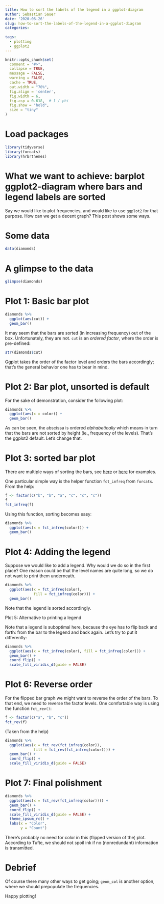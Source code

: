 ```yaml
---
title: How to sort the labels of the legend in a ggplot-diagram
author: Sebastian Sauer
date: '2020-06-26'
slug: how-to-sort-the-labels-of-the-legend-in-a-ggplot-diagram
categories:
  
tags:
  - plotting
  - ggplot2
---
```




```r
knitr::opts_chunk$set(
  comment = "#>",
  collapse = TRUE,
  message = FALSE,
  warning = FALSE,
  cache = TRUE,
  out.width = "70%",
  fig.align = 'center',
  fig.width = 6,
  fig.asp = 0.618,  # 1 / phi
  fig.show = "hold",
  size = "tiny"
)
```



# Load packages

```r
library(tidyverse)
library(forcats)
library(hrbrthemes)
```


# What we want to achieve: barplot ggplot2-diagram where bars and legend labels are sorted

Say we would like to plot frequencies, and would like to use `ggplot2` for that purpose. How can we get a decent graph? This post shows some ways.



# Some data

```r
data(diamonds)
```


# A glimpse to the data

```r
glimpse(diamonds)
```



# Plot 1: Basic bar plot


```r
diamonds %>% 
  ggplot(aes(cut)) +
  geom_bar()
```


It may seem that the bars are sorted (in increasing frequency) out of the box. Unfortunately, they are not. `cut` is an *ordered factor*, where the order is pre-defined:

```r
str(diamonds$cut)
```

Ggplot takes the order of the factor level and orders the bars accordingly; that's the general behavior one has to bear in mind.

# Plot 2: Bar plot, unsorted is default

For the sake of demonstration, consider the following plot:

```r
diamonds %>% 
  ggplot(aes(x = color)) +
  geom_bar()
```

As can be seen, the abscissa is ordered *alphabetically* which means in turn that the bars are not sorted by height (ie., frequency of the levels). That's the ggplot2 default. Let's change that.


# Plot 3: sorted bar plot

There are multiple ways of sorting the bars, see [here](https://sebastiansauer.github.io/ordering-bars/) or [here](https://stackoverflow.com/questions/5208679/order-bars-in-ggplot2-bar-graph) for examples.

One particular simple way is the helper function `fct_infreq` from `forcats`. From the help:

```r
f <- factor(c("b", "b", "a", "c", "c", "c"))
f
fct_infreq(f)
```


Using this function, sorting becomes easy:



```r
diamonds %>% 
  ggplot(aes(x = fct_infreq(color))) +
  geom_bar()
```


# Plot 4: Adding the legend

Suppose we would like to add a legend. Why would we do so in the first place? One reason could be that the level names are quite long, so we do not want to print them underneath.

```r
diamonds %>% 
  ggplot(aes(x = fct_infreq(color), 
             fill = fct_infreq(color))) +
  geom_bar() 
````


Note that the legend is sorted accordingly.


Plot 5: Alternative to printing a legend

Note that a legend is suboptimal here, because the eye has to flip back and forth: from the bar to the legend and back again. Let's try to put it differently:


```r
diamonds %>% 
  ggplot(aes(x = fct_infreq(color), fill = fct_infreq(color))) +
  geom_bar() +
  coord_flip() +
  scale_fill_viridis_d(guide = FALSE)
````


# Plot 6: Reverse order


For the flipped bar graph we might want to reverse the order of the bars. To that end, we need to reverse the factor levels. One comfortable way is using the function `fct_rev()`:

```r
f <- factor(c("a", "b", "c"))
fct_rev(f)
```

(Taken from the help)





```r
diamonds %>% 
  ggplot(aes(x = fct_rev(fct_infreq(color)), 
             fill = fct_rev(fct_infreq(color)))) +
  geom_bar() +
  coord_flip() +
  scale_fill_viridis_d(guide = FALSE)
````




# Plot 7: Final polishment



```r
diamonds %>% 
  ggplot(aes(x = fct_rev(fct_infreq(color)))) +
  geom_bar() +
  coord_flip() +
  scale_fill_viridis_d(guide = FALSE) +
  theme_ipsum_rc() +
  labs(x = "Color",
       y = "Count")
```

There's probably no need for color in this (flipped version of the) plot. According to Tufte, we should not spoil ink if no (nonredundant) information is transmitted.


# Debrief


Of course there many other ways to get going; `geom_col` is another option, where we should prepopulate the frequencies.


Happy plotting!



